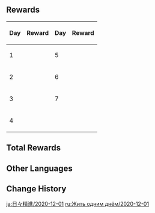 {{Event
|name              = Seize the Day 2020-12-01
|image             = Seize the Day.jpg
|type              = In-Game
|group             = Login
|time_known        = yes
|time_start        = 2020-12-01 04:00:00
|time_end          = 2020-12-16 03:59:59
|link              = https://genshin.hoyoverse.com/en/news/detail/6993
}}

==Rewards==
{| class="wikitable align-center"
!Day!!Reward!!Day!!Reward
|-
|1||{{Card|Hero's Wit|3}}
|5||{{Card|Hero's Wit|5}}
|-
|2||{{Card|Mystic Enhancement Ore|6}}
|6||{{Card|Mystic Enhancement Ore|10}}
|-
|3||{{Card|Primogem|100}}
|7||{{Card|Primogem|200}}
|-
|4||{{Card|Mora|50,000}}
|colspan=2|
|}

==Total Rewards==
{{Event Rewards
|Primogem = 300
|Mora = 50,000
|Hero's Wit = 8
|Mystic Enhancement Ore = 16
|sort = Primogem,Mora,Hero's Wit,Mystic Enhancement Ore
}}

==Other Languages==
{{Other Languages|Transclude=Seize the Day}}

==Change History==
{{Change History|1.1}}

[[ja:日々精進/2020-12-01]]
[[ru:Жить одним днём/2020-12-01]]